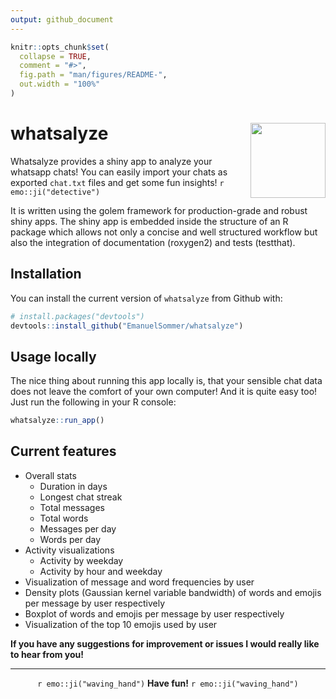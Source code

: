 ```yaml
---
output: github_document
---
```



```r
knitr::opts_chunk$set(
  collapse = TRUE,
  comment = "#>",
  fig.path = "man/figures/README-",
  out.width = "100%"
)
```

# whatsalyze <img src="inst/app/www/hex-whatsalyze.png" align="right" width="120" />



Whatsalyze provides a shiny app to analyze your whatsapp chats! You can easily import your chats as exported `chat.txt` files and get some fun insights! `r emo::ji("detective")`

It is written using the golem framework for production-grade and robust shiny apps. The shiny app is embedded inside the structure of an R package which allows not only a concise and well structured workflow but also the integration of documentation (roxygen2) and tests (testthat). 

## Installation

You can install the current version of `whatsalyze` from Github with:

``` r
# install.packages("devtools")
devtools::install_github("EmanuelSommer/whatsalyze")
```

## Usage locally

The nice thing about running this app locally is, that your sensible chat data does not leave the comfort of your own computer! And it is quite easy too! Just run the following in your R console:

``` r
whatsalyze::run_app()
```

## Current features

- Overall stats
    - Duration in days
    - Longest chat streak
    - Total messages
    - Total words
    - Messages per day
    - Words per day
- Activity visualizations
    - Activity by weekday
    - Activity by hour and weekday
- Visualization of message and word frequencies by user
- Density plots (Gaussian kernel variable bandwidth) of words and emojis per message by user respectively
- Boxplot of words and emojis per message by user respectively
- Visualization of the top 10 emojis used by user 



**If you have any suggestions for improvement or issues I would really like to hear from you!**


***

<center>
`r emo::ji("waving_hand")` **Have fun!** `r emo::ji("waving_hand")`
</center>
